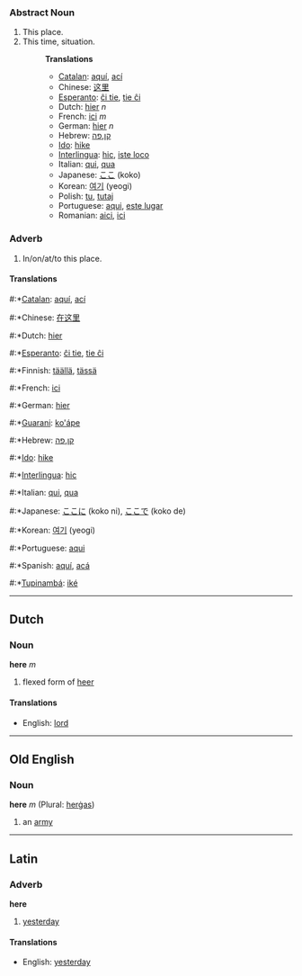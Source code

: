 ===Abstract Noun===
#This place.
#This time, situation.
#:'''Translations'''
#:*[[Catalan]]: [[aquí]], [[ací]]
#:*Chinese: [[这里]]
#:*[[Esperanto]]: [[ĉi tie]], [[tie ĉi]]
#:*Dutch: [[hier]] ''n''
#:*French: [[ici]] ''m''
#:*German: [[hier]] ''n''
#:*Hebrew: [[קן]],[[פה]]
#:*[[Ido]]: [[hike]]
#:*[[Interlingua]]: [[hic]], [[iste loco]]
#:*Italian: [[qui]], [[qua]]
#:*Japanese: [[ここ]] (koko)
#:*Korean: [[여기]] (yeogi)
#:*Polish: [[tu]], [[tutaj]]
#:*Portuguese: [[aqui]], [[este lugar]]
#:*Romanian: [[aici]], [[ici]]

===Adverb===
#In/on/at/to this place.

====Translations====
#:*[[Catalan]]: [[aquí]], [[ací]]
#:*Chinese: [[在这里]]
#:*Dutch: [[hier]]
#:*[[Esperanto]]: [[ĉi tie]], [[tie ĉi]]
#:*Finnish: [[täällä]], [[tässä]]
#:*French: [[ici]]
#:*German: [[hier]]
#:*[[Guarani]]: [[ko'ápe]]
#:*Hebrew: [[קן]],[[פה]]
#:*[[Ido]]: [[hike]]
#:*[[Interlingua]]: [[hic]]
#:*Italian: [[qui]], [[qua]]
#:*Japanese: [[ここ]]に (koko ni), [[ここ]]で (koko de)
#:*Korean: [[여기]] (yeogi)
#:*Portuguese: [[aqui]]
#:*Spanish: [[aquí]], [[acá]]
#:*[[Tupinambá]]: [[iké]]

----

==Dutch==
=== Noun ===
'''here''' ''m''

# flexed form of [[heer]]

==== Translations ====
*English: [[lord]]

----
==Old English==
===Noun===
'''here''' ''m'' (Plural: [[hergas|herġas]])

#an [[army]]
----

==Latin==
=== Adverb ===
'''here'''

# [[yesterday]]

==== Translations ====
*English: [[yesterday]]